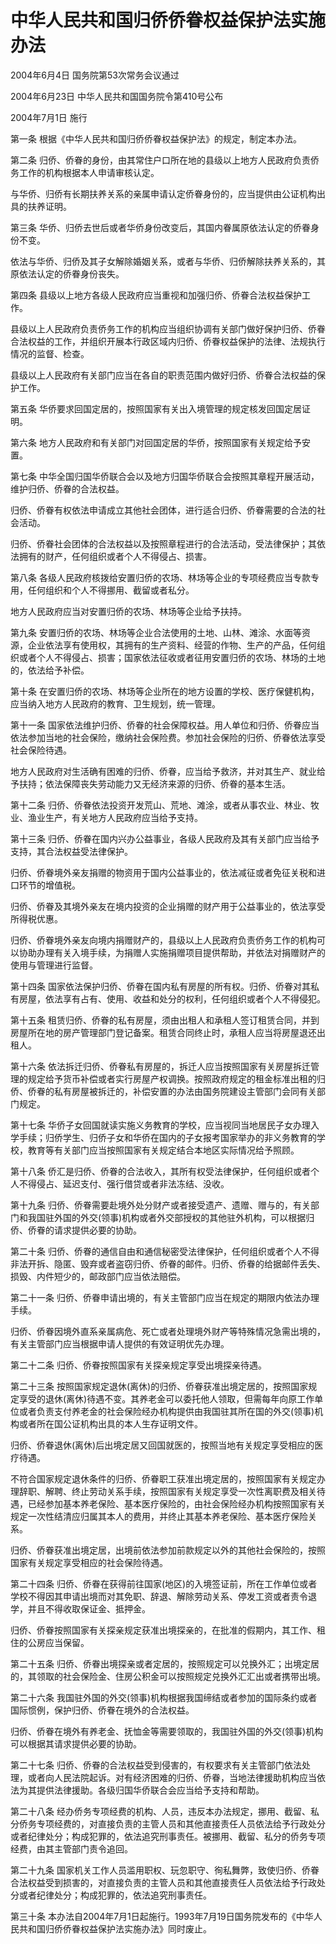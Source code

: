 # 中华人民共和国归侨侨眷权益保护法实施办法

2004年6月4日 国务院第53次常务会议通过

2004年6月23日 中华人民共和国国务院令第410号公布

2004年7月1日 施行

  

第一条 根据《中华人民共和国归侨侨眷权益保护法》的规定，制定本办法。

第二条 归侨、侨眷的身份，由其常住户口所在地的县级以上地方人民政府负责侨务工作的机构根据本人申请审核认定。

与华侨、归侨有长期扶养关系的亲属申请认定侨眷身份的，应当提供由公证机构出具的扶养证明。

第三条 华侨、归侨去世后或者华侨身份改变后，其国内眷属原依法认定的侨眷身份不变。

依法与华侨、归侨及其子女解除婚姻关系，或者与华侨、归侨解除扶养关系的，其原依法认定的侨眷身份丧失。

第四条 县级以上地方各级人民政府应当重视和加强归侨、侨眷合法权益保护工作。

县级以上人民政府负责侨务工作的机构应当组织协调有关部门做好保护归侨、侨眷合法权益的工作，并组织开展本行政区域内归侨、侨眷权益保护的法律、法规执行情况的监督、检查。

县级以上人民政府有关部门应当在各自的职责范围内做好归侨、侨眷合法权益的保护工作。

第五条 华侨要求回国定居的，按照国家有关出入境管理的规定核发回国定居证明。

第六条 地方人民政府和有关部门对回国定居的华侨，按照国家有关规定给予安置。

第七条 中华全国归国华侨联合会以及地方归国华侨联合会按照其章程开展活动，维护归侨、侨眷的合法权益。

归侨、侨眷有权依法申请成立其他社会团体，进行适合归侨、侨眷需要的合法的社会活动。

归侨、侨眷社会团体的合法权益以及按照章程进行的合法活动，受法律保护；其依法拥有的财产，任何组织或者个人不得侵占、损害。

第八条 各级人民政府核拨给安置归侨的农场、林场等企业的专项经费应当专款专用，任何组织和个人不得挪用、截留或者私分。

地方人民政府应当对安置归侨的农场、林场等企业给予扶持。

第九条 安置归侨的农场、林场等企业合法使用的土地、山林、滩涂、水面等资源，企业依法享有使用权，其拥有的生产资料、经营的作物、生产的产品，任何组织或者个人不得侵占、损害；国家依法征收或者征用安置归侨的农场、林场的土地的，依法给予补偿。

第十条 在安置归侨的农场、林场等企业所在的地方设置的学校、医疗保健机构，应当纳入地方人民政府的教育、卫生规划，统一管理。

第十一条 国家依法维护归侨、侨眷的社会保障权益。用人单位和归侨、侨眷应当依法参加当地的社会保险，缴纳社会保险费。参加社会保险的归侨、侨眷依法享受社会保险待遇。

地方人民政府对生活确有困难的归侨、侨眷，应当给予救济，并对其生产、就业给予扶持；依法保障丧失劳动能力又无经济来源的归侨、侨眷的基本生活。

第十二条 归侨、侨眷依法投资开发荒山、荒地、滩涂，或者从事农业、林业、牧业、渔业生产，有关地方人民政府应当给予支持。

第十三条 归侨、侨眷在国内兴办公益事业，各级人民政府及其有关部门应当给予支持，其合法权益受法律保护。

归侨、侨眷境外亲友捐赠的物资用于国内公益事业的，依法减征或者免征关税和进口环节的增值税。

归侨、侨眷及其境外亲友在境内投资的企业捐赠的财产用于公益事业的，依法享受所得税优惠。

归侨、侨眷境外亲友向境内捐赠财产的，县级以上人民政府负责侨务工作的机构可以协助办理有关入境手续，为捐赠人实施捐赠项目提供帮助，并依法对捐赠财产的使用与管理进行监督。

第十四条 国家依法保护归侨、侨眷在国内私有房屋的所有权。归侨、侨眷对其私有房屋，依法享有占有、使用、收益和处分的权利，任何组织或者个人不得侵犯。

第十五条 租赁归侨、侨眷的私有房屋，须由出租人和承租人签订租赁合同，并到房屋所在地的房产管理部门登记备案。租赁合同终止时，承租人应当将房屋退还出租人。

第十六条 依法拆迁归侨、侨眷私有房屋的，拆迁人应当按照国家有关房屋拆迁管理的规定给予货币补偿或者实行房屋产权调换。按照政府规定的租金标准出租的归侨、侨眷的私有房屋被拆迁的，补偿安置的办法由国务院建设主管部门会同有关部门规定。

第十七条 华侨子女回国就读实施义务教育的学校，应当视同当地居民子女办理入学手续；归侨学生、归侨子女和华侨在国内的子女报考国家举办的非义务教育的学校，教育等有关部门应当按照国家有关规定结合本地区实际情况给予照顾。

第十八条 侨汇是归侨、侨眷的合法收入，其所有权受法律保护，任何组织或者个人不得侵占、延迟支付、强行借贷或者非法冻结、没收。

第十九条 归侨、侨眷需要赴境外处分财产或者接受遗产、遗赠、赠与的，有关部门和我国驻外国的外交(领事)机构或者外交部授权的其他驻外机构，可以根据归侨、侨眷的请求提供必要的协助。

第二十条 归侨、侨眷的通信自由和通信秘密受法律保护，任何组织或者个人不得非法开拆、隐匿、毁弃或者盗窃归侨、侨眷的邮件。归侨、侨眷的给据邮件丢失、损毁、内件短少的，邮政部门应当依法赔偿。

第二十一条 归侨、侨眷申请出境的，有关主管部门应当在规定的期限内依法办理手续。

归侨、侨眷因境外直系亲属病危、死亡或者处理境外财产等特殊情况急需出境的，有关主管部门应当根据申请人提供的有效证明优先办理。

第二十二条 归侨、侨眷按照国家有关探亲规定享受出境探亲待遇。

第二十三条 按照国家规定退休(离休)的归侨、侨眷获准出境定居的，按照国家规定享受的退休(离休)待遇不变。其养老金可以委托他人领取，但需每年向原工作单位或者负责支付养老金的社会保险经办机构提供由我国驻其所在国的外交(领事)机构或者所在国公证机构出具的本人生存证明文件。

归侨、侨眷退休(离休)后出境定居又回国就医的，按照当地有关规定享受相应的医疗待遇。

不符合国家规定退休条件的归侨、侨眷职工获准出境定居的，按照国家有关规定办理辞职、解聘、终止劳动关系手续，按照国家有关规定享受一次性离职费及相关待遇，已经参加基本养老保险、基本医疗保险的，由社会保险经办机构按照国家有关规定一次性结清应归属其本人的费用，并终止其基本养老保险、基本医疗保险关系。

归侨、侨眷获准出境定居，出境前依法参加前款规定以外的其他社会保险的，按照国家有关规定享受相应的社会保险待遇。

第二十四条 归侨、侨眷在获得前往国家(地区)的入境签证前，所在工作单位或者学校不得因其申请出境而对其免职、辞退、解除劳动关系、停发工资或者责令退学，并且不得收取保证金、抵押金。

归侨、侨眷按照国家有关探亲规定获准出境探亲的，在批准的假期内，其工作、租住的公房应当保留。

第二十五条 归侨、侨眷出境探亲或者定居的，按照规定可以兑换外汇；出境定居的，其领取的社会保险金、住房公积金可以按照规定兑换外汇汇出或者携带出境。

第二十六条 我国驻外国的外交(领事)机构根据我国缔结或者参加的国际条约或者国际惯例，保护归侨、侨眷在境外的合法权益。

归侨、侨眷在境外有养老金、抚恤金等需要领取的，我国驻外国的外交(领事)机构可以根据其请求提供必要的协助。

第二十七条 归侨、侨眷的合法权益受到侵害的，有权要求有关主管部门依法处理，或者向人民法院起诉。对有经济困难的归侨、侨眷，当地法律援助机构应当依法为其提供法律援助。各级归国华侨联合会应当给予支持和帮助。

第二十八条 经办侨务专项经费的机构、人员，违反本办法规定，挪用、截留、私分侨务专项经费的，对直接负责的主管人员和其他直接责任人员依法给予行政处分或者纪律处分；构成犯罪的，依法追究刑事责任。被挪用、截留、私分的侨务专项经费，由其主管部门责令追回。

第二十九条 国家机关工作人员滥用职权、玩忽职守、徇私舞弊，致使归侨、侨眷合法权益受到损害的，对直接负责的主管人员和其他直接责任人员依法给予行政处分或者纪律处分；构成犯罪的，依法追究刑事责任。

第三十条 本办法自2004年7月1日起施行。1993年7月19日国务院发布的《中华人民共和国归侨侨眷权益保护法实施办法》同时废止。